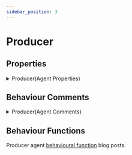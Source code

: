 ```yaml
---
sidebar_position: 3
---
```


# Producer

## Properties

<details>
  <summary>Producer(Agent Properties)</summary>
  <div>
    <div>
        ```python showLineNumbers title="producer.py"
        class Producer(mesa.Agent):
            """A Producer agent."""

            def __init__(self, unique_id, model):
                super().__init__(unique_id, model)
                
                self.breed = "Producer"
                self.period = 0 # Model run step.

                # (Gs) (source account)
                self.government_supplied_expenditure = Decimal(0) 
                # (Cs) (source account)
                self.consumption_goods_supplied = Decimal(0)
                # Memo account: (Contribution to National Income (Y)) : (Y = Gs + Cs)
                self.income_memo_account = Decimal(0)
                # (W_Nd) (use account)
                self.wage_rate_demanded = Decimal(0)

                # Energy use
                self.flow_energy_used = Decimal(0)
                self.stock_energy_used = Decimal(0)
        ```
    </div>
  </div>
</details>

## Behaviour Comments

<details>
  <summary>Producer(Agent Comments)</summary>
  <div>
    <div>
        ```python showLineNumbers title="producer.py"
        def step(self):
            """
            Producer Functions (each and every step):
            1 Choose and employ a household agent.
            2 Connect with the Environment and account for government and household consumption demands.
            3 Communicate to employed household agents their wage this step.
            """
        ```
    </div>
  </div>
</details>

## Behaviour Functions

Producer agent [behavioural function](/blog/tags/producer) blog posts.
